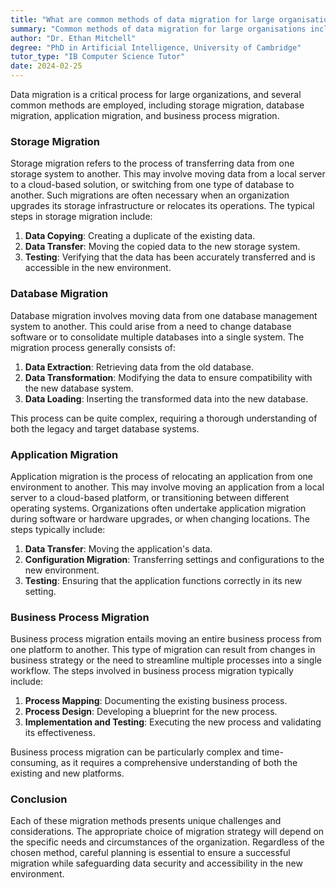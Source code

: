 ```yaml
---
title: "What are common methods of data migration for large organisations?"
summary: "Common methods of data migration for large organisations include storage migration, database migration, application migration, and business process migration."
author: "Dr. Ethan Mitchell"
degree: "PhD in Artificial Intelligence, University of Cambridge"
tutor_type: "IB Computer Science Tutor"
date: 2024-02-25
---
```


Data migration is a critical process for large organizations, and several common methods are employed, including storage migration, database migration, application migration, and business process migration.

### Storage Migration
Storage migration refers to the process of transferring data from one storage system to another. This may involve moving data from a local server to a cloud-based solution, or switching from one type of database to another. Such migrations are often necessary when an organization upgrades its storage infrastructure or relocates its operations. The typical steps in storage migration include:

1. **Data Copying**: Creating a duplicate of the existing data.
2. **Data Transfer**: Moving the copied data to the new storage system.
3. **Testing**: Verifying that the data has been accurately transferred and is accessible in the new environment.

### Database Migration
Database migration involves moving data from one database management system to another. This could arise from a need to change database software or to consolidate multiple databases into a single system. The migration process generally consists of:

1. **Data Extraction**: Retrieving data from the old database.
2. **Data Transformation**: Modifying the data to ensure compatibility with the new database system.
3. **Data Loading**: Inserting the transformed data into the new database.

This process can be quite complex, requiring a thorough understanding of both the legacy and target database systems.

### Application Migration
Application migration is the process of relocating an application from one environment to another. This may involve moving an application from a local server to a cloud-based platform, or transitioning between different operating systems. Organizations often undertake application migration during software or hardware upgrades, or when changing locations. The steps typically include:

1. **Data Transfer**: Moving the application's data.
2. **Configuration Migration**: Transferring settings and configurations to the new environment.
3. **Testing**: Ensuring that the application functions correctly in its new setting.

### Business Process Migration
Business process migration entails moving an entire business process from one platform to another. This type of migration can result from changes in business strategy or the need to streamline multiple processes into a single workflow. The steps involved in business process migration typically include:

1. **Process Mapping**: Documenting the existing business process.
2. **Process Design**: Developing a blueprint for the new process.
3. **Implementation and Testing**: Executing the new process and validating its effectiveness.

Business process migration can be particularly complex and time-consuming, as it requires a comprehensive understanding of both the existing and new platforms.

### Conclusion
Each of these migration methods presents unique challenges and considerations. The appropriate choice of migration strategy will depend on the specific needs and circumstances of the organization. Regardless of the chosen method, careful planning is essential to ensure a successful migration while safeguarding data security and accessibility in the new environment.
    